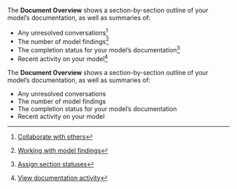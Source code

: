 :::: {.content-visible unless-format="revealjs"}
The **Document Overview** shows a section-by-section outline of your model's documentation, as well as summaries of:
      
- Any unresolved conversations^[[Collaborate with others](/guide/model-documentation/collaborate-with-others.qmd)]
- The number of model findings^[[Working with model findings](/guide/model-validation/working-with-model-findings.qmd)]
- The completion status for your model's documentation^[[Assign section statuses](/guide/model-documentation/assign-documentation-section-statuses.qmd)]
- Recent activity on your model^[[View documentation activity](/guide/model-documentation/view-documentation-activity.qmd)]

::::

:::: {.content-hidden unless-format="revealjs"}
The **Document Overview** shows a section-by-section outline of your model's documentation, as well as summaries of:

- Any unresolved conversations
- The number of model findings
- The completion status for your model's documentation
- Recent activity on your model
   
::::


